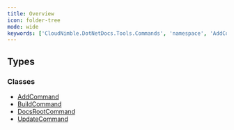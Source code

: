 ```yaml
---
title: Overview
icon: folder-tree
mode: wide
keywords: ['CloudNimble.DotNetDocs.Tools.Commands', 'namespace', 'AddCommand', 'BuildCommand', 'DocsRootCommand', 'UpdateCommand']
---
```


## Types

### Classes

- [AddCommand](AddCommand.mdx)
- [BuildCommand](BuildCommand.mdx)
- [DocsRootCommand](DocsRootCommand.mdx)
- [UpdateCommand](UpdateCommand.mdx)

